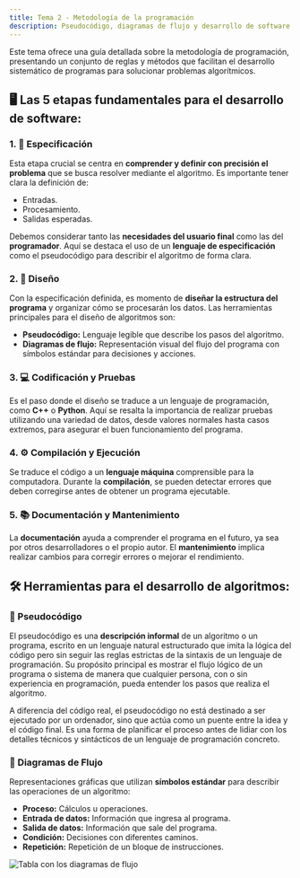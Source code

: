 ```yaml
---
title: Tema 2 - Metodología de la programación
description: Pseudocódigo, diagramas de flujo y desarrollo de software
---
```


Este tema ofrece una guía detallada sobre la metodología de programación, presentando un conjunto de reglas y métodos que facilitan el desarrollo sistemático de programas para solucionar problemas algorítmicos.

## 🖥️ Las 5 etapas fundamentales para el desarrollo de software:

### 1. 📝 Especificación
Esta etapa crucial se centra en **comprender y definir con precisión el problema** que se busca resolver mediante el algoritmo. Es importante tener clara la definición de:

- Entradas.
- Procesamiento.
- Salidas esperadas.

Debemos considerar tanto las **necesidades del usuario final** como las del **programador**. Aquí se destaca el uso de un **lenguaje de especificación** como el pseudocódigo para describir el algoritmo de forma clara.

### 2. 🎨 Diseño
Con la especificación definida, es momento de **diseñar la estructura del programa** y organizar cómo se procesarán los datos. Las herramientas principales para el diseño de algoritmos son:

- **Pseudocódigo:** Lenguaje legible que describe los pasos del algoritmo.
- **Diagramas de flujo:** Representación visual del flujo del programa con símbolos estándar para decisiones y acciones.

### 3. 💻 Codificación y Pruebas
Es el paso donde el diseño se traduce a un lenguaje de programación, como **C++** o **Python**. Aquí se resalta la importancia de realizar pruebas utilizando una variedad de datos, desde valores normales hasta casos extremos, para asegurar el buen funcionamiento del programa.

### 4. ⚙️ Compilación y Ejecución
Se traduce el código a un **lenguaje máquina** comprensible para la computadora. Durante la **compilación**, se pueden detectar errores que deben corregirse antes de obtener un programa ejecutable.

### 5. 📚 Documentación y Mantenimiento
La **documentación** ayuda a comprender el programa en el futuro, ya sea por otros desarrolladores o el propio autor. El **mantenimiento** implica realizar cambios para corregir errores o mejorar el rendimiento.

## 🛠️ Herramientas para el desarrollo de algoritmos:

### 📜 Pseudocódigo
El pseudocódigo es una **descripción informal** de un algoritmo o un programa, escrito en un lenguaje natural estructurado que imita la lógica del código pero sin seguir las reglas estrictas de la sintaxis de un lenguaje de programación. Su propósito principal es mostrar el flujo lógico de un programa o sistema de manera que cualquier persona, con o sin experiencia en programación, pueda entender los pasos que realiza el algoritmo.

A diferencia del código real, el pseudocódigo no está destinado a ser ejecutado por un ordenador, sino que actúa como un puente entre la idea y el código final. Es una forma de planificar el proceso antes de lidiar con los detalles técnicos y sintácticos de un lenguaje de programación concreto.

### 🧩 Diagramas de Flujo
Representaciones gráficas que utilizan **símbolos estándar** para describir las operaciones de un algoritmo:

- **Proceso:** Cálculos u operaciones.
- **Entrada de datos:** Información que ingresa al programa.
- **Salida de datos:** Información que sale del programa.
- **Condición:** Decisiones con diferentes caminos.
- **Repetición:** Repetición de un bloque de instrucciones.

![Tabla con los diagramas de flujo](@assets/flujo.webp)
